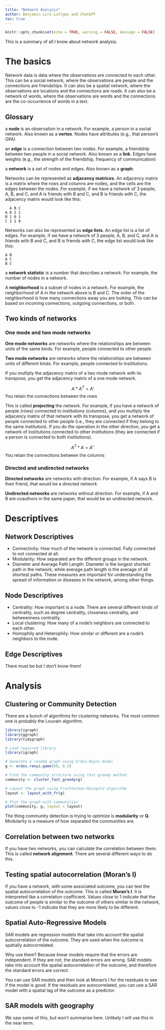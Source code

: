 ```yaml
---
title: "Network Analysis"
author: Benjamin Lira Luttges and ChatGPT
toc: true
---
```


```r
knitr::opts_chunk$set(echo = TRUE, warning = FALSE, message = FALSE)
```


This is a summary of all I know about network analysis.

# The basics

Network data is data where the observations are connected to each other. This can be a social network, where the observations are people and the connections are friendships. It can also be a spatial network, where the observations are locations and the connections are roads. It can also be a network of words, where the observations are words and the connections are the co-occurrence of words in a text.

## Glossary

a **node** is an observation in a network. For example, a person in a social network. Also known as a **vertex**. Nodes have attributes (e.g., that person's GPA)

an **edge** is a connection between two nodes. For example, a friendship between two people in a social network. Also known as a **link**. Edges have weights (e.g., the strength of the friendship, frequency of communication)

a **network** is a set of nodes and edges. Also known as a **graph**.

Networks can be represented as **adjacency matrices**. An adjacency matrix is a matrix where the rows and columns are nodes, and the cells are the edges between the nodes. For example, if we have a network of 3 people, A, B, and C, and A is friends with B and C, and B is friends with C, the adjacency matrix would look like this:

```
  A B C
A 0 1 1
B 1 0 1
C 1 1 0
``` 

Networks can also be represented as **edge lists**. An edge list is a list of edges. For example, if we have a network of 3 people, A, B, and C, and A is friends with B and C, and B is friends with C, the edge list would look like this:

```
A B
A C
B C
```

a **network statistic** is a number that describes a network. For example, the number of nodes in a network.

A **neighborhood** is a subset of nodes in a network. For example, the neighborhood of A in the network above is B and C. The order of the neighborhood is how many connections away you are looking. This can be based on incoming connections, outgoing connections, or both.

## Two kinds of networks

### One mode and two mode networks

**One mode networks** are networks where the relationships are between units of the same kinds. For example, people connected to other people.

**Two mode networks** are networks where the relationships are between units of different kinds. For example, people connected to insititutions.

If you multiply the adjacency matrix of a two mode network with its transpose, you get the adjacency matrix of a one mode network. 

$$A*A^T = A'$$ You retain the connections between the rows

This is called **projecting** the network. For example, if you have a network of people (rows) connected to institutions (columns), and you multiply the adjacency matrix of that network with its transpose, you get a network of people connected to other people (i.e., they are connected if they belong to the same institution). If you do the operation in the other direction, you get a network of institutions connected to other institutions (they are connected if a person is connected to both institutions).

$$A^T*A = A''$$ You retain the connections between the columns

### Directed and undirected networks

**Directed networks** are networks with direction. For example, if A says B is their friend, that would be a directed network

**Undirected networks** are networks without direction. For example, if A and B are coauthors in the same paper, that would be an undirected network.


# Descriptives

## Network Descriptives

- Connectivity: How much of the network is connected. Fully connected to not connected at all.
- Modularity: How separated are the different groups  in the network.
- Diameter and Average Path Length: Diameter is the longest shortest path in the network, while average path length is the average of all shortest paths. These measures are important for understanding the spread of information or diseases in the network, among other things.

## Node Descriptives

- Centrality: How important is a node. There are several different kinds of centrality, such as degree centrality, closeness centrality, and betweenness centrality.
- Local clustering: How many of a node's neighbors are connected to each other.
- Homophily and Heterophily: How similar or different are a node's neighbors to the node. 
  

## Edge Descriptives

There must be but I don't know them!

# Analysis

## Clustering or Community Detection

There are a bunch of algorithms for clustering networks. The most common one is probably the Louvain algorithm. 

```r
library(igraph)
library(ggraph)
library(tidygraph)

# Load required library
library(igraph)

# Generate a random graph using Erdos-Reyni model
g <- erdos.renyi.game(50, 0.1)

# Find the community structure using fast greedy method
community <- cluster_fast_greedy(g)

# Layout the graph using Fruchterman-Reingold algorithm
layout <- layout_with_fr(g)

# Plot the graph with communities
plot(community, g, layout = layout)
```

The thing community detection is trying to optimize is **modularity** or **Q**. Modularity is a measure of how separated the communities are.

## Correlation between two networks

If you have two networks, you can calculate the correlation between them. This is called **network alignment**. There are several different ways to do this. 

## Testing spatial autocorrelation (Moran's I)

If you have a network, with some associated outcome, you can test the spatial autocorrelation of the outcome. This is called **Moran's I**. It is interpreted like a correlation coefficient. Values close to 1 indicate that the outcome of people is similar to the outcome of others similar in the network, values close to -1 indicate that they are more likely to be different.

## Spatial Auto-Regressive Models

SAR models are regression models that take into account the spatial autocorrelation of the outcome. They are used when the outcome is spatially autocorrelated.

Why use them? Because linear models require that the errors are independent. If they are not, the standard errors are wrong. SAR models take into account the spatial autocorrelation of the outcome, and therefore the standard errors are correct.

You can use SAR models and then look at Moran's I for the residuals to see if the model is good. If the residuals are autocorrelated, you can use a SAR model with a spatial lag of the outcome as a predictor.

## SAR models with geography

We saw some of this, but won't summarise here. Unlikely I will use this in the near term.